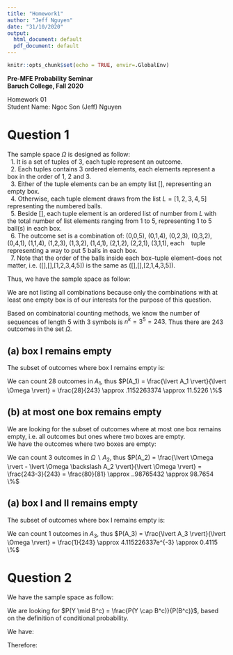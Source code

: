 ```yaml
---
title: "Homework1"
author: "Jeff Nguyen"
date: "31/10/2020"
output:
  html_document: default
  pdf_document: default
---
```


```r
knitr::opts_chunk$set(echo = TRUE, envir=.GlobalEnv)
```

**Pre-MFE Probability Seminar**  
**Baruch College, Fall 2020**  


Homework 01  
Student Name: Ngoc Son (Jeff) Nguyen  


# **Question 1**  

The sample space $\Omega$ is designed as follow:  
&nbsp; 1. It is a set of tuples of 3, each tuple represent an outcome.  
&nbsp; 2. Each tuples contains 3 ordered elements, each elements represent a box in the order of 1, 2 and 3.  
&nbsp; 3. Either of the tuple elements can be an empty list [], representing an empty box.  
&nbsp; 4. Otherwise, each tuple element draws from the list $L = [1, 2, 3, 4, 5]$ representing the numbered balls.  
&nbsp; 5. Beside [], each tuple element is an ordered list of number from $L$ with the total number of list elements ranging from 1 to 5, representing 1 to 5 &nbsp;&nbsp; ball(s) in each box.  
&nbsp; 6. The outcome set is a combination of: (0,0,5), (0,1,4), (0,2,3), (0,3,2), (0,4,1), (1,1,4), (1,2,3), (1,3,2), (1,4,1), (2,1,2), (2,2,1), (3,1,1), each &nbsp;&nbsp; tuple representing a way to put 5 balls in each box.  
&nbsp; 7. Note that the order of the balls inside each box--tuple element--does not matter, i.e. ([],[],[1,2,3,4,5]) is the same as ([],[],[2,1,4,3,5]).  

Thus, we have the sample space as follow:  
\begin{equation}
  \begin{aligned}
    \Omega = \{{([], [], [1,2,3,4,5]), ([], [1,2,3,4,5], []), ([1,2,3,4,5], [], []), \\
              ([], [1], [2,3,4,5]), ([], [2], [1,3,4,5]), ([], [3], [1,2,4,5]), ([], [4], [1,2,3,5]), ([], [5], [1,2,3,4]), \\
              ([1], [], [2,3,4,5]), ([2], [], [1,3,4,5]), ([3], [], [1,2,4,5]), ([4], [], [1,2,3,5]), ([5]. [], [1,2,3,4]), \\
              ([1], [2,3,4,5], []), ([2], [1,3,4,5], []), ([3], [1,2,4,5], []), ([4], [1,2,3,5], []), ([5], [1,2,3,4], []),  \\
              ([], [1,2], [3,4,5]), ([], [1,3], [2,4,5]), ([], [1,4], [2,3,5]), ([], [1,5], [2,3,4]), ([], [2,3], [1,4,5]), \\ 
              ([], [2,4], [1,3,5]), ([],[2,5], [1,3,4]), ([], [3,4], [1,2,5]), ([], [3,5], [1,2,4]), ([], [4,5], [1,2,3]), \\
              ([1,2], [], [3,4,5]), ([1,3], [], [2,4,5]), ([1,4], [], [2,3,5]), ([1,5], [], [2,3,4]), ([2,3], [], [1,4,5]), \\
              ([2,4], [], [1,3,5]), ([2,5], [], [1,3,4]), ([3,4], [], [1,2,5]), ([3,5], [], [1,2,4]), ([4,5], [], [1,2,3]), \\
              ([1,2], [3,4,5], []), ([1,3], [2,4,5], []), ([1,4], [2,3,5], []), ([1,5]), [2,3,4], []), ([2,3], [1,4,5], []), \\
              ([2,4], [1,3,5], []), ([2,5], [1,3,4], []), ([3,4], [1,2,5], []), ([3,5], [1,2,4], []), ([4,5], [1,2,3], []), \\
              ([], [1,2,3], [4,5]), ([], [1,2,4], [3,5]), ([], [1,2,5], [3,4]), ([], [2,3,4], [1,5]), ([], [2,3,5], [1,4]), ([], [3,4,5], [1,2])  \\
              ([1,2,3], [], [4,5]), ([1,2,4], [], [3,5]), ([1,2,5], [], [3,4]), ([2,3,4], [], [1,5]), ([2,3,5], [], [1,4]), ([3,4,5], [], [1,2])  \\
              ([1,2,3], [4,5], []), ([1,2,4], [3,5], []), ([1,2,5], [3,4], []), ([2,3,4], [1,5], []), ([2,3,5], [1,4], []), ([3,4,5], [1,2], []) \\
              ([], [1,2,3,4], [5]), ([], [2,3,4,5], [1]), ([], [1,3,4,5], [2]), ([], [1,2,4,5], [3]), ([], [1,2,3,5], [4]), \\
              ([1,2,3,4], [], [5]), ([2,3,4,5], [], [1]), ([1,3,4,5], [], [2]), ([1,2,4,5], [], [3]), ([1,2,3,5], [], [4]), \\
              ([1,2,3,4], [5], []), ([2,3,4,5], [1], []), ([1,3,4,5], [2], []), ([1,2,4,5], [3], []), ([1,2,3,5], [4], []), \\
              ([1], [2], [3,4,5]), ([1], [3], [2,4,5]), ([1], [4], [2,3,5]), ([1], [5], [2,3,4]), \\
              ... \\
              ([1], [2,3], [4,5]), ([1], [2,4], [3,5]), ([1], [2,5], [3,4]) \\
              ... \\
              ([1,2], [3], [4,5]), ([1,2], [4], [3,5]), ([1,2], [5], [3,4])  \\
              ... \}}
  \end{aligned}
\end{equation}

We are not listing all combinations because only the combinations with at least one empty box is of our interests for the purpose of this question.  

Based on combinatorial counting methods, we know the number of sequences of length $5$ with $3$ symbols is $n^k = 3^5 = 243$. Thus there are $243$ outcomes in the set $\Omega$.  

## (a) box I remains empty  
The subset of outcomes where box I remains empty is:  
\begin{equation}
  \begin{aligned}
    A_1 = \{{([], [], [1,2,3,4,5]), ([], [1,2,3,4,5], []), \\
              ([], [1], [2,3,4,5]), ([], [2], [1,3,4,5]), ([], [3], [1,2,4,5]), ([], [4], [1,2,3,5]), ([], [5], [1,2,3,4]), \\
              ([], [1,2], [3,4,5]), ([], [1,3], [2,4,5]), ([], [1,4], [2,3,5]), ([], [1,5], [2,3,4]), ([], [2,3], [1,4,5]), \\ 
              ([], [2,4], [1,3,5]), ([],[2,5], [1,3,4]), ([], [3,4], [1,2,5]), ([], [3,5], [1,2,4]), ([], [4,5], [1,2,3]), \\
              ([], [1,2,3], [4,5]), ([], [1,2,4], [3,5]), ([], [1,2,5], [3,4]), ([], [2,3,4], [1,5]), ([], [2,3,5], [1,4]), ([], [3,4,5], [1,2])  \\
              ([], [1,2,3,4], [5]), ([], [2,3,4,5], [1]), ([], [1,3,4,5], [2]), ([], [1,2,4,5], [3]), ([], [1,2,3,5], [4]), \}}
  \end{aligned}
\end{equation}

We can count 28 outcomes in $A_1$, thus $P(A_1) = \frac{\lvert A_1 \rvert}{\lvert \Omega \rvert} = \frac{28}{243} \approx .1152263374 \approx 11.5226 \%$  

## (b) at most one box remains empty  
We are looking for the subset of outcomes where at most one box remains empty, i.e. all outcomes but ones where two boxes are empty.  
We have the outcomes where two boxes are empty:
\begin{equation}
  \begin{aligned}
    \Omega \backslash A_2 = \{{([], [], [1,2,3,4,5]), ([], [1,2,3,4,5], []), ([1,2,3,4,5], [], []) \}}
  \end{aligned}
\end{equation}

We can count 3 outcomes in $\Omega \backslash A_2$, thus $P(A_2) = \frac{\lvert \Omega \rvert - \lvert \Omega \backslash A_2 \rvert}{\lvert \Omega \rvert} = \frac{243-3}{243} = \frac{80}{81} \approx ..98765432 \approx 98.7654 \%$  

## (a) box I and II remains empty  
The subset of outcomes where box I remains empty is:  
\begin{equation}
  \begin{aligned}
    A_3 = \{{([], [], [1,2,3,4,5]) \}}
  \end{aligned}
\end{equation}

We can count 1 outcomes in $A_3$, thus $P(A_3) = \frac{\lvert A_3 \rvert}{\lvert \Omega \rvert} = \frac{1}{243} \approx 4.115226337e^{-3} \approx 0.4115 \%$  

# **Question 2**  

We have the sample space as follow:  
\begin{equation}
  \begin{aligned}
    \Omega = \{{W, W, W, W, W, W, W, W, W, W, \\ 
                Y, Y, Y, Y, Y,  \\
                B, B, B, B, B, B, B, B, B, B\}}
  \end{aligned}
\end{equation}

We are looking for $P(Y \mid B^c) = \frac{P(Y \cap B^c)}{P(B^c)}$, based on the definition of conditional probability.  

We have:  
\begin{equation}
  \begin{aligned}
    B^c & = \{{W, W, W, W, W, W, W, W, W, W, \\ 
               Y, Y, Y, Y, Y \}} \\
    \text{thus} \\
    Y \cap B^c & = \{{Y, Y, Y, Y, Y \}}
  \end{aligned}
\end{equation}

Therefore: 
\begin{equation}
  \begin{aligned}
    P(Y \mid B^c) & = \frac{P(Y \cap B^c)}{P(B^c)}  \\
                  & = \frac{\frac{\lvert Y \cap B^c \rvert}{\lvert \Omega \rvert}}
                      {\frac{\lvert B^c \rvert}{\lvert \Omega \rvert}} \\
                  & = \frac{\frac{5}{25}}{\frac{15}{25}} \\
                  & = \frac{1}{3} \\
  \end{aligned}
\end{equation}